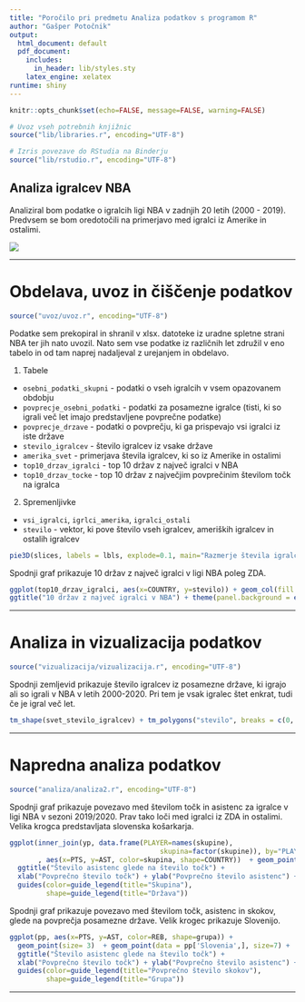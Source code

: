 ```yaml
---
title: "Poročilo pri predmetu Analiza podatkov s programom R"
author: "Gašper Potočnik"
output:
  html_document: default
  pdf_document:
    includes:
      in_header: lib/styles.sty
    latex_engine: xelatex
runtime: shiny
---
```


```r
knitr::opts_chunk$set(echo=FALSE, message=FALSE, warning=FALSE)

# Uvoz vseh potrebnih knjižnic
source("lib/libraries.r", encoding="UTF-8")
```

```r
# Izris povezave do RStudia na Binderju
source("lib/rstudio.r", encoding="UTF-8")
```

## Analiza igralcev NBA

Analiziral bom podatke o igralcih ligi NBA v zadnjih 20 letih (2000 - 2019). Predvsem se bom oredotočili na primerjavo med igralci iz Amerike in ostalimi.

![](slike/nba.png)

***

# Obdelava, uvoz in čiščenje podatkov

```r
source("uvoz/uvoz.r", encoding="UTF-8")
```

Podatke sem prekopiral in shranil v xlsx. datoteke iz uradne spletne strani NBA ter jih nato uvozil. 
Nato sem vse podatke iz različnih let združil v eno tabelo in od tam naprej nadaljeval z urejanjem in obdelavo.

1. Tabele
  - `osebni_podatki_skupni` - podatki o vseh igralcih v vsem opazovanem obdobju
  - `povprecje_osebni_podatki` - podatki za posamezne igralce (tisti, ki so igrali več let imajo predstavljene povprečne podatke)
  - `povprecje_drzave` - podatki o povprečju, ki ga prispevajo vsi igralci iz iste države
  - `stevilo_igralcev` - število igralcev iz vsake države 
  - `amerika_svet` - primerjava števila igralcev, ki so iz Amerike in ostalimi
  - `top10_drzav_igralci` - top 10 držav z največ igralci v NBA
  - `top10_drzav_tocke` - top 10 držav z največjim povprečinim številom točk na igralca
  
2. Spremenljivke
  - `vsi_igralci`, `igrlci_amerika`, `igralci_ostali`
  - `stevilo` - vektor, ki pove število vseh igralcev, ameriških igralcev in ostalih igralcev


```r
pie3D(slices, labels = lbls, explode=0.1, main="Razmerje števila igralcev med ZDA in ostalimi")
```



Spodnji graf prikazuje 10 držav z največ igralci v ligi NBA poleg ZDA.

```r
ggplot(top10_drzav_igralci, aes(x=COUNTRY, y=stevilo)) + geom_col(fill = 'red') + xlab("Džave") + ylab("Število igralcev") +
ggtitle("10 držav z največ igralci v NBA") + theme(panel.background = element_rect(fill = 'black')) 

```

***

# Analiza in vizualizacija podatkov

```r
source("vizualizacija/vizualizacija.r", encoding="UTF-8")
```

Spodnji zemljevid prikazuje število igralcev iz posamezne države, ki igrajo ali so igrali v NBA v letih 2000-2020. Pri tem je vsak igralec štet enkrat, tudi če je igral več let.

```r
tm_shape(svet_stevilo_igralcev) + tm_polygons("stevilo", breaks = c(0, 1, 5, 10, 15, 20, 30, 40, Inf))
```

***

# Napredna analiza podatkov

```r
source("analiza/analiza2.r", encoding="UTF-8")
```

Spodnji graf prikazuje povezavo med številom točk in asistenc za igralce v ligi NBA v sezoni 2019/2020. Prav tako loči med igralci iz ZDA in ostalimi. Velika krogca predstavljata slovenska košarkarja.

```r
ggplot(inner_join(yp, data.frame(PLAYER=names(skupine),
                                     skupina=factor(skupine)), by="PLAYER")
       , aes(x=PTS, y=AST, color=skupina, shape=COUNTRY))  + geom_point()  + geom_point(data = c[c('Luka Doncic','Goran Dragic'),], size=5) +
  ggtitle("Število asistenc glede na število točk") +
  xlab("Povprečno število točk") + ylab("Povprečno število asistenc") + 
  guides(color=guide_legend(title="Skupina"),
         shape=guide_legend(title="Država")) 
```


Spodnji graf prikazuje povezavo med številom točk, asistenc in skokov, glede na povprečja posamezne države. Velik krogec prikazuje Slovenijo.

```r
ggplot(pp, aes(x=PTS, y=AST, color=REB, shape=grupa)) + 
  geom_point(size= 3)  + geom_point(data = pp['Slovenia',], size=7) +
  ggtitle("Število asistenc glede na število točk") +
  xlab("Povprečno število točk") + ylab("Povprečno število asistenc") + 
  guides(color=guide_legend(title="Povprečno število skokov"),
         shape=guide_legend(title="Grupa")) 
```
***
